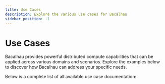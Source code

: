 ```yaml
---
title: Use Cases
description: Explore the various use cases for Bacalhau
sidebar_position: -1
---
```



# Use Cases

Bacalhau provides powerful distributed compute capabilities that can be applied across various domains and scenarios. Explore the examples below to discover how Bacalhau can address your specific needs.

Below is a complete list of all available use case documentation:

<DocCardList />

